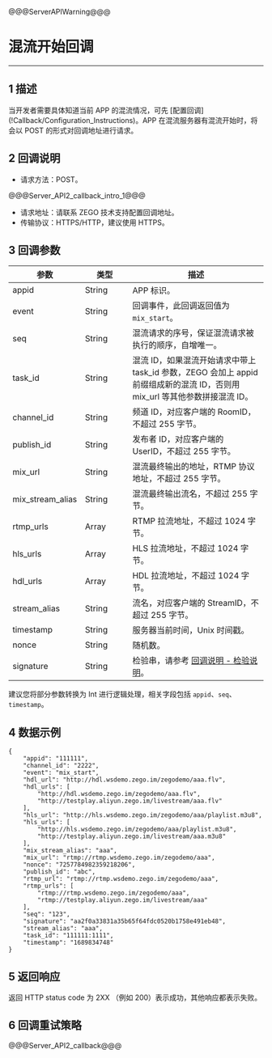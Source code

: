 @@@ServerAPIWarning@@@

# 混流开始回调

---

## 1 描述

当开发者需要具体知道当前 APP 的混流情况，可先 [配置回调\](!Callback/Configuration_Instructions)。APP 在混流服务器有混流开始时，将会以 POST 的形式对回调地址进行请求。


## 2 回调说明

- 请求方法：POST。

@@@Server_API2_callback_intro_1@@@

- 请求地址：请联系 ZEGO 技术支持配置回调地址。
- 传输协议：HTTPS/HTTP，建议使用 HTTPS。
 

## 3 回调参数



<table>
<colgroup>
<col style="width: 20%">
<col style="width: 20%">
<col style="width: 60%">
</colgroup>
<thead>
  <tr>
    <th>参数</th>
    <th>类型</th>
    <th>描述</th>
  </tr>
</thead>
<tbody>
  <tr>
    <td>appid</td>
    <td>String</td>
    <td>APP 标识。</td>
  </tr>
  <tr>
    <td>event</td>
    <td>String</td>
    <td>回调事件，此回调返回值为 <code>mix_start</code>。</td>
  </tr>
  <tr>
    <td>seq</td>
    <td>String</td>
    <td>混流请求的序号，保证混流请求被执行的顺序，自增唯一。</td>
  </tr>
  <tr>
    <td>task_id</td>
    <td>String</td>
    <td>混流 ID，如果混流开始请求中带上 task_id 参数，ZEGO 会加上 appid 前缀组成新的混流 ID，否则用 mix_url 等其他参数拼接混流 ID。</td>
  </tr>
  <tr>
    <td>channel_id</td>
    <td>String</td>
    <td>频道 ID，对应客户端的 RoomID，不超过 255 字节。</td>
  </tr>
  <tr>
    <td>publish_id</td>
    <td>String</td>
    <td>发布者 ID，对应客户端的 UserID，不超过 255 字节。</td>
  </tr>
  <tr>
    <td>mix_url</td>
    <td>String</td>
    <td>混流最终输出的地址，RTMP 协议地址，不超过 255 字节。</td>
  </tr>
  <tr>
    <td>mix_stream_alias</td>
    <td>String</td>
    <td>混流最终输出流名，不超过 255 字节。</td>
  </tr>
  <tr>
    <td>rtmp_urls</td>
    <td>Array</td>
    <td>RTMP 拉流地址，不超过 1024 字节。</td>
  </tr>
  <tr>
    <td>hls_urls</td>
    <td>Array</td>
    <td>HLS 拉流地址，不超过 1024 字节。</td>
  </tr>
  <tr>
    <td>hdl_urls</td>
    <td>Array</td>
    <td>HDL 拉流地址，不超过 1024 字节。</td>
  </tr>
  <tr>
    <td>stream_alias</td>
    <td>String</td>
    <td>流名，对应客户端的 StreamID，不超过 255 字节。</td>
  </tr>
  <tr>
    <td>timestamp</td>
    <td>String</td>
    <td>服务器当前时间，Unix 时间戳。</td>
  </tr>
  <tr>
    <td>nonce</td>
    <td>String</td>
    <td>随机数。</td>
  </tr>
  <tr>
    <td>signature</td>
    <td>String</td>
    <td>检验串，请参考 <a target="_blank" href="!Callback/Overview">回调说明 - 检验说明</a>。</td>
  </tr>
</tbody>
</table>

<div class="mk-hint">

建议您将部分参数转换为 Int 进行逻辑处理，相关字段包括 `appid`、`seq`、`timestamp`。
</div>

## 4 数据示例

```
{
    "appid": "111111",
    "channel_id": "2222",
    "event": "mix_start",
    "hdl_url": "http://hdl.wsdemo.zego.im/zegodemo/aaa.flv",
    "hdl_urls": [
        "http://hdl.wsdemo.zego.im/zegodemo/aaa.flv",
        "http://testplay.aliyun.zego.im/livestream/aaa.flv"
    ],
    "hls_url": "http://hls.wsdemo.zego.im/zegodemo/aaa/playlist.m3u8",
    "hls_urls": [
        "http://hls.wsdemo.zego.im/zegodemo/aaa/playlist.m3u8",
        "http://testplay.aliyun.zego.im/livestream/aaa.m3u8"
    ],
    "mix_stream_alias": "aaa",
    "mix_url": "rtmp://rtmp.wsdemo.zego.im/zegodemo/aaa",
    "nonce": "7257784982359218206",
    "publish_id": "abc",
    "rtmp_url": "rtmp://rtmp.wsdemo.zego.im/zegodemo/aaa",
    "rtmp_urls": [
        "rtmp://rtmp.wsdemo.zego.im/zegodemo/aaa",
        "rtmp://testplay.aliyun.zego.im/livestream/aaa"
    ],
    "seq": "123",
    "signature": "aa2f0a33831a35b65f64fdc0520b1758e491eb48",
    "stream_alias": "aaa",
    "task_id": "111111:1111",
    "timestamp": "1689834748"
}
```

## 5 返回响应


返回 HTTP status code 为 2XX （例如 200）表示成功，其他响应都表示失败。


## 6 回调重试策略

@@@Server_API2_callback@@@

